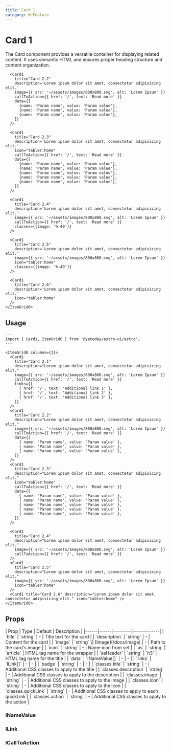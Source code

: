 ```yaml
---
title: Card 1
category: W.Feature
---
```



# Card 1

The Card component provides a versatile container for displaying related content. It uses semantic HTML and ensures proper heading structure and content organization.

<div className="space-y-12">
  <Demo title="">
    <ItemGrid0 columns={4} class="bg-stripe">
      <Card1
        title="Card 2.1"
        description='Lorem ipsum dolor sit amet, consectetur adipisicing elit.'
        image={{ src: '~/assets/images/800x800.svg', alt: 'Lorem Test' }}
        callToAction={{ href: '/', text: 'Read more' }}
        links={[
          { href: '/', text: 'Additional link 1' },
          { href: '/', text: 'Additional link 2' },
          { href: '/', text: 'Additional link 3' },
        ]}
      />

      <Card1
        title="Card 2.2"
        description='Lorem ipsum dolor sit amet, consectetur adipisicing elit.'
        image={{ src: '~/assets/images/800x800.svg', alt: 'Lorem Ipsum' }}
        callToAction={{ href: '/', text: 'Read more' }}
        data={[
          {name: 'Param name', value: 'Param value'},
          {name: 'Param name', value: 'Param value'},
          {name: 'Param name', value: 'Param value'},
        ]}
      />

      <Card1
        title="Card 2.3"
        description='Lorem ipsum dolor sit amet, consectetur adipisicing elit.'
        icon="tabler:home"
        callToAction={{ href: '/', text: 'Read more' }}
        data={[
          {name: 'Param name', value: 'Param value'},
          {name: 'Param name', value: 'Param value'},
          {name: 'Param name', value: 'Param value'},
          {name: 'Param name', value: 'Param value'},
          {name: 'Param name', value: 'Param value'},
        ]}
      />

      <Card1
        title="Card 2.4"
        description='Lorem ipsum dolor sit amet, consectetur adipisicing elit.'
        image={{ src: '~/assets/images/800x800.svg', alt: 'Lorem Ipsum' }}
        callToAction={{ href: '/', text: 'Read more' }}
        classes={{image: 'h-40'}}
      />

      <Card1
        title="Card 2.5"
        description='Lorem ipsum dolor sit amet, consectetur adipisicing elit.'
        image={{ src: '~/assets/images/800x800.svg', alt: 'Lorem Ipsum' }}
        icon="tabler:home"
        classes={{image: 'h-40'}}
      />

      <Card1
        title="Card 2.6"
        description='Lorem ipsum dolor sit amet, consectetur adipisicing elit.'
        icon="tabler:home"
      />
    </ItemGrid0>

  </Demo>
</div>

## Usage

```astro
---
import { Card1, ItemGrid0 } from '@yatoday/astro-ui/astro';
---

<ItemGrid0 columns={3}>
  <Card1
    title="Card 2.1"
    description="Lorem ipsum dolor sit amet, consectetur adipisicing elit."
    image={{ src: '~/assets/images/800x800.svg', alt: 'Lorem Ipsum' }}
    callToAction={{ href: '/', text: 'Read more' }}
    links={[
      { href: '/', text: 'Additional link 1' },
      { href: '/', text: 'Additional link 2' },
      { href: '/', text: 'Additional link 3' },
    ]}
  />
  <Card1
    title="Card 2.2"
    description="Lorem ipsum dolor sit amet, consectetur adipisicing elit."
    image={{ src: '~/assets/images/800x800.svg', alt: 'Lorem Ipsum' }}
    callToAction={{ href: '/', text: 'Read more' }}
    data={[
      { name: 'Param name', value: 'Param value' },
      { name: 'Param name', value: 'Param value' },
      { name: 'Param name', value: 'Param value' },
    ]}
  />
  <Card1
    title="Card 2.3"
    description="Lorem ipsum dolor sit amet, consectetur adipisicing elit."
    icon="tabler:home"
    callToAction={{ href: '/', text: 'Read more' }}
    data={[
      { name: 'Param name', value: 'Param value' },
      { name: 'Param name', value: 'Param value' },
      { name: 'Param name', value: 'Param value' },
      { name: 'Param name', value: 'Param value' },
      { name: 'Param name', value: 'Param value' },
    ]}
  />

  <Card1
    title="Card 2.4"
    description="Lorem ipsum dolor sit amet, consectetur adipisicing elit."
    image={{ src: '~/assets/images/800x800.svg', alt: 'Lorem Ipsum' }}
    callToAction={{ href: '/', text: 'Read more' }}
  />
  <Card1
    title="Card 2.5"
    description="Lorem ipsum dolor sit amet, consectetur adipisicing elit."
    image={{ src: '~/assets/images/800x800.svg', alt: 'Lorem Ipsum' }}
    icon="tabler:home"
  />
  <Card1 title="Card 2.6" description="Lorem ipsum dolor sit amet, consectetur adipisicing elit." icon="tabler:home" />
</ItemGrid0>
```

## Props

<div className="overflow-x-auto">
  <div className="min-w-xl">
    | Prop | Type | Default | Description | 
    |------|------|---------|-------------| 
    | `title` | `string` | - | Title text for the card | 
    | `description` | `string` | - | Content for the card |
    | `image` | `string` \| [Image](/docs/image) | - | Path to the card's image | 
    | `icon` | `string` | - | Name icon from set | | `as` | `string` | `article` | HTML tag name for the wrapper | 
    | `asHeader` | `string` | `h3` | HTML tag name for the title | 
    | `data` | `INameValue[]` | - | - |
    | `links` | `ILink[]` | - | - |
    | `badge` | `string` | - | - |
    | `classes.title` | `string` | - | Additional CSS classes to apply to the title | 
    | `classes.description` | `string` | - | Additional CSS classes to apply to the description | 
    | `classes.image` | `string` | - | Additional CSS classes to apply to the image | 
    | `classes.icon` | `string` | - | Additional CSS classes to apply to the icon | 
    | `classes.quickLink` | `string` | - | Additional CSS classes to apply to each quickLink | 
    | `classes.action` | `string` | - | Additional CSS classes to apply to the action |
  </div>
</div>

### INameValue

<div className="overflow-x-auto">
  <div className="min-w-xl">
    <INameValue />
  </div>
</div>

### ILink

<div className="overflow-x-auto">
  <div className="min-w-xl">
    <ILink />
  </div>
</div>

### ICallToAction

<div className="overflow-x-auto">
  <div className="min-w-xl">
    <ICallToAction />
  </div>
</div>
